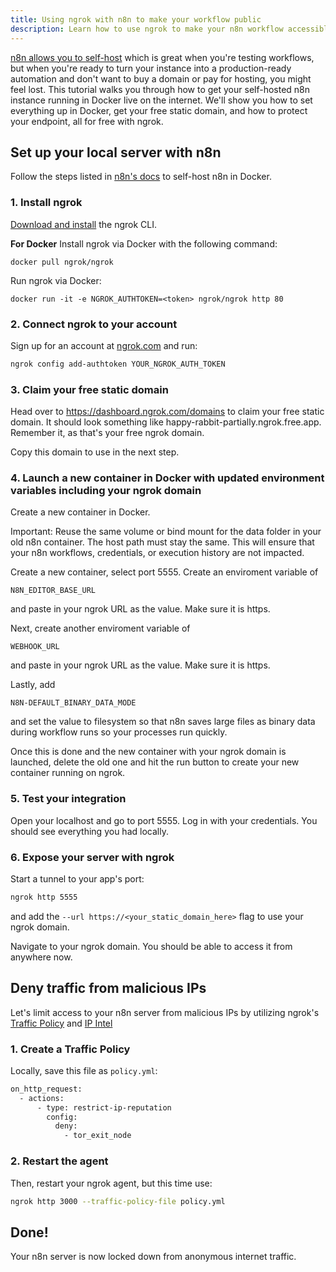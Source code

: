 ```yaml
---
title: Using ngrok with n8n to make your workflow public 
description: Learn how to use ngrok to make your n8n workflow accessible from anywhere, not just your local host. 
---
```



[n8n allows you to self-host](https://docs.n8n.io/hosting/?) which is great when you're testing workflows, but when you're ready to turn your instance into a production-ready automation and don't want to buy a domain or pay for hosting, you might feel lost. This tutorial walks you through how to get your self-hosted n8n instance running in Docker live on the internet. We'll show you how to set everything up in Docker, get your free static domain, and how to protect your endpoint, all for free with ngrok.

## Set up your local server with n8n

Follow the steps listed in [n8n's docs](https://docs.n8n.io/hosting/installation/docker/) to self-host n8n in Docker.

### 1. Install ngrok

[Download and install](https://ngrok.com/download) the ngrok CLI.

**For Docker**
Install ngrok via Docker with the following command:

```
docker pull ngrok/ngrok
```

Run ngrok via Docker:

```
docker run -it -e NGROK_AUTHTOKEN=<token> ngrok/ngrok http 80
```

### 2. Connect ngrok to your account

Sign up for an account at [ngrok.com](https://ngrok.com/) and run:

```bash
ngrok config add-authtoken YOUR_NGROK_AUTH_TOKEN
```

### 3. Claim your free static domain

Head over to https://dashboard.ngrok.com/domains to claim your free static domain. It should look something like happy-rabbit-partially.ngrok.free.app. Remember it, as that's your free ngrok domain.

Copy this domain to use in the next step.

### 4. Launch a new container in Docker with updated environment variables including your ngrok domain

Create a new container in Docker.

Important: Reuse the same volume or bind mount for the data folder in your old n8n container. The host path must stay the same. This will ensure that your n8n workflows, credentials, or execution history are not impacted.

Create a new container, select port 5555.
Create an enviroment variable of

```
N8N_EDITOR_BASE_URL
```

and paste in your ngrok URL as the value. Make sure it is https.

Next, create another enviroment variable of

```
WEBHOOK_URL
```

and paste in your ngrok URL as the value. Make sure it is https.

Lastly, add

```
N8N-DEFAULT_BINARY_DATA_MODE
```

and set the value to filesystem so that n8n saves large files as binary data during workflow runs so your processes run quickly.

Once this is done and the new container with your ngrok domain is launched, delete the old one and hit the run button to create your new container running on ngrok.

### 5. Test your integration

Open your localhost and go to port 5555. Log in with your credentials. You should see everything you had locally.

### 6. Expose your server with ngrok

Start a tunnel to your app's port:

```bash
ngrok http 5555
```

and add the `--url https://<your_static_domain_here>` flag to use your ngrok domain.

Navigate to your ngrok domain. You should be able to access it from anywhere now.

## Deny traffic from malicious IPs

Let's limit access to your n8n server from malicious IPs by utilizing ngrok's [Traffic Policy](https://ngrok.com/docs/traffic-policy/) and [IP Intel](https://ngrok.com/docs/traffic-policy/variables/ip-intel/_=)

### 1. Create a Traffic Policy

Locally, save this file as `policy.yml`:

```bash
on_http_request:
  - actions:
      - type: restrict-ip-reputation
        config:
          deny:
            - tor_exit_node
```

### 2. Restart the agent

Then, restart your ngrok agent, but this time use:

```bash
ngrok http 3000 --traffic-policy-file policy.yml
```

## Done!

Your n8n server is now locked down from anonymous internet traffic.
